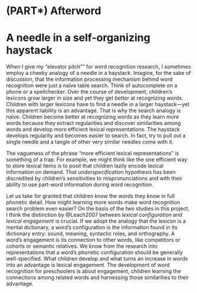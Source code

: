 (PART\*) Afterword  {#part-end .unnumbered}
=======================================================================

A needle in a self-organizing haystack
=======================================================================

When I give my "elevator pitch"" for word recognition research, I
sometimes employ a cheeky analogy of a needle in a haystack. Imagine,
for the sake of discussion, that the information processing mechanism
behind word recognition were just a naïve table search. Think of
autocomplete on a phone or a spellchecker. Over the course of
development, children's lexicons grow larger in size and yet they get
*better* at recognizing words. Children with larger lexicons have to
find a needle in a larger haystack—yet this apparent liability is an
advantage. That is why the search analogy is naïve. Children become
better at recognizing words as they learn more words because they
extract regularities and discover similarities among words and develop
more efficient lexical representations. The haystack develops regularity
and becomes easier to search. In fact, try to pull out a single needle
and a tangle of other very similar needles come with it.

The vagueness of the phrase "more efficient lexical representations" is
something of a trap. For example, we might think like the one efficient
way to store lexical items is to posit that children lazily encode
lexical information on demand. That *underspecification* hypothesis has
been discredited by children's sensitivities to mispronunciations and
with their ability to use part-word information during word recognition.

Let us take for granted that children know the words they know in full
phonetic detail. How might learning more words make word recognition
search problem even easier? On the basis of the two studies in this
project, I think the distinction by @Leach2007 between *lexical
configuration* and *lexical engagement* is crucial. If we adopt the
analogy that the lexicon is a mental dictionary, a word's configuration
is the information found in its dictionary entry: sound, meaning,
syntactic roles, and orthography. A word's engagement is its connection
to other words, like competitors or cohorts or semantic relatives. We
know from the research into representations that a word's phonetic
configuration should be generally well-specified. What children develop
and what turns an increase in words into an advantage is lexical
engagement. The development of word recognition for preschoolers is
about engagement, children learning the connections among related words
and harnessing those similarities to their advantage.

